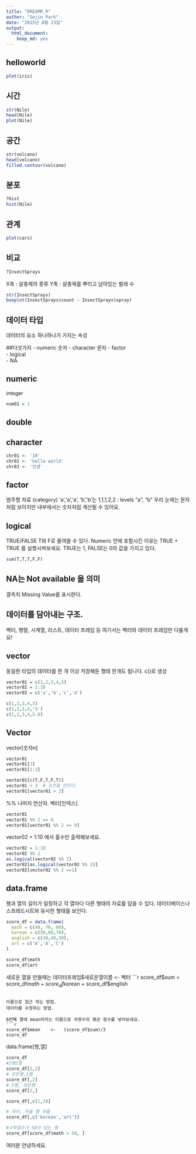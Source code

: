 ```yaml
---
title: "DREAMR_R"
author: "Sejin Park"
date: "2015년 8월 23일"
output: 
  html_document: 
    keep_md: yes
---
```


## helloworld
```r
plot(iris)
```

## 시간
```r
str(Nile)
head(Nile)
plot(Nile)
```

## 공간 
```r
str(volcano)
head(volcano)
filled.contour(volcano)
```

## 분포
```r
?hist
hist(Nile)
```

## 관계
```r
plot(cars)
```

## 비교 
```r
?InsectSprays
```

X축 : 살충제의 종류
Y축 : 살충제를 뿌리고 남아있는 벌레 수 

```r
str(InsectSprays)
boxplot(InsectSprays$count ~ InsectSprays$spray)
```
  
## 데이터 타입  
데이터의 요소 하나하나가 가지는 속성  

##다섯가지 
- numeric 숫자
- character 문자 
- factor   
- logical   
- NA

## numeric 
integer 
```r
num01 = 1
```

## double

## character
```r
chr01 <- '10'
chr02 <- 'hello world'
chr03 <- '안녕'
```

## factor
범주형 자료 (category)
'a','a','a', 'b','b'는
1,1,1,2,2 : levels "a", "b"
우리 눈에는 문자처럼 보이지만
내부에서는 숫자처럼 계산될 수 있어요. 

## logical 
TRUE/FALSE
T와 F로 줄여쓸 수 있다. 
Numeric 안에 포함시킨 이유는
TRUE + TRUE
를 실행시켜보세요. 
TRUE는 1, FALSE는 0의 값을 가지고 있다. 

```r
sum(T,T,T,F,F)
```

## NA는 Not available 을 의미
결측치 Missing Value를 표시한다. 


## 데이터를 담아내는 구조. 

벡터, 행렬, 시계열, 리스트, 데이터 프레임 등
여기서는 벡터와 데이터 프레임만 다룰게요!
  
## vector 

동일한 타입의 데이터를 한 개 이상 저장해둔 형태 
한개도 됩니다. c()로 생성 

```r
vector01 = c(1,2,3,4,5)
vector02 = 1:10
vector03 = c('a','b','c','d')

c(1,2,3,4,5)
c(1,2,3,4,'5')
c(1,2,3,4,5.0)
```

## Vector 
vector[숫자n]
```r
vector01
vector01[3]
vector01[1:3]
```


```r
vector01[c(T,F,T,F,T)]
vector01 > 3  # 조건을 만든다. 
vector01[vector01 > 3]
```

%% 나머지 연산자. 
벡터[인덱스]
```r
vector01
vector01 %% 2 == 0
vector01[vector01 %% 2 == 0]
```


vector02 = 1:10 에서 홀수만 출력해보세요. 
```r
vector02 = 1:10
vector02 %% 2
as.logical(vector02 %% 2)
vector02[as.logical(vector02 %% 2)]
vector02[vector02 %% 2 ==1]

```

## data.frame
행과 열의 길이가 일정하고
각 열마다 다른 형태의 자료를 담을 수 있다. 
데이터베이스나 스프레드시트와 유사한 형태를 보인다. 

```r
score_df = data.frame(
  math = c(40, 70, 80),
  korean = c(50,60,70),
  english = c(30,40,50),
  art = c('A','A','C')
)

score_df$math
score_df$art

```

새로운 열을 만들때는 데이터프레임$새로운열이름 <- 벡터 
```r
score_df$sum = score_df$math +
              score_df$korean +
              score_df$english
```

이름으로 접근 하는 방법. 
데이터를 수정하는 방법. 

6번째 열에 mean이라는 이름으로 국영수의 평균 점수를 넣어보세요. 
```r
score_df$mean    <-   (score_df$sum)/3
score_df
```

data.frame[행,열]

```r
score_df
#2행2열
score_df[2,2]
# 모든행,2열
score_df[,2]
# 2열, 모든행
score_df[2,]

score_df[,c(1,3)]

# 국어, 미술 열 추출 
score_df[,c('korean','art')]

#수학점수가 50이 넘는 행
score_df[score_df$math > 50, ]

```


여러분 안녕하세요. 


